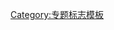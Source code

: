 {{WPBannerMeta
|PROJECT = 玩具
 |BANNER_NAME = Template:WikiProject Toys
 |substcheck=<includeonly>{{subst:</includeonly><includeonly>substcheck}}</includeonly>
 |small={{{small|}}}
 |category={{{category|¬}}}
 |listas={{{listas|}}}
|IMAGE_LEFT = Toy Soldier.svg
 |IMAGE_LEFT_LARGE   = x80px
 |IMAGE_LEFT_SMALL   = x50px

|QUALITY_SCALE       = extended
 |class={{{class|}}}
 |importance={{{importance|}}}
 |auto={{{auto|}}}

|ASSESSMENT_LINK     = 
|COMMENTS            = yes
 |COMMENTS_CAT       = 
 |COMMENTS_FORCE     = yes

|MAIN_ARTICLE     = [[玩具]]
|PORTAL           = 玩具
|PORTAL_IMG       = Toy Soldier.svg

}}<noinclude>{{documentation}}[[Category:专题标志模板]]</noinclude>